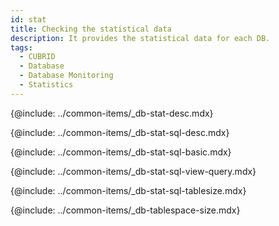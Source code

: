 ```yaml
---
id: stat
title: Checking the statistical data
description: It provides the statistical data for each DB.
tags:
  - CUBRID
  - Database
  - Database Monitoring
  - Statistics
---
```



<!-- Overview -->

{@include: ../common-items/_db-stat-desc.mdx}

<!-- SQL statistics -->

{@include: ../common-items/_db-stat-sql-desc.mdx}

<!-- Basic usage guide for SQL statistics -->

{@include: ../common-items/_db-stat-sql-basic.mdx} 

<!-- Execution trends for each query, See details -->

{@include: ../common-items/_db-stat-sql-view-query.mdx}

<!-- Table size increase -->

{@include: ../common-items/_db-stat-sql-tablesize.mdx}

<!-- 테이블스페이스 사이즈 -->

{@include: ../common-items/_db-tablespace-size.mdx}
